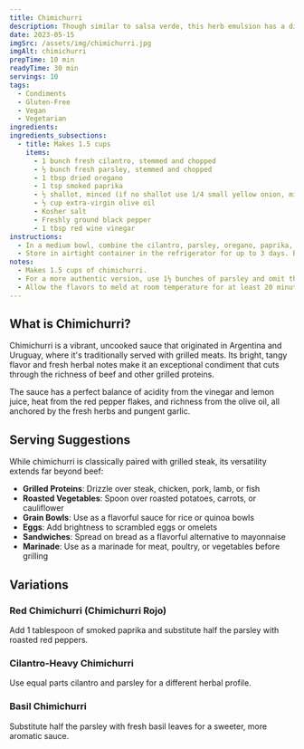 ```yaml
---
title: Chimichurri
description: Though similar to salsa verde, this herb emulsion has a distinct flavor, thanks to oregano and smoked paprika. Cilantro adds a floral note. For a more authentic version, use 1½ bunches of parsley and omit the cilantro.
date: 2023-05-15
imgSrc: /assets/img/chimichurri.jpg
imgAlt: chimichurri
prepTime: 10 min
readyTime: 30 min
servings: 10
tags:
  - Condiments
  - Gluten-Free
  - Vegan
  - Vegetarian
ingredients:
ingredients_subsections:
  - title: Makes 1.5 cups
    items:
      - 1 bunch fresh cilantro, stemmed and chopped
      - ½ bunch fresh parsley, stemmed and chopped
      - 1 tbsp dried oregano
      - 1 tsp smoked paprika
      - ½ shallot, minced (if no shallot use 1/4 small yellow onion, minced)
      - ½ cup extra-virgin olive oil
      - Kosher salt
      - Freshly ground black pepper
      - 1 tbsp red wine vinegar
instructions:
  - In a medium bowl, combine the cilantro, parsley, oregano, paprika, shallot, and olive oil and stir. Allow to stand at room temperature for ~20 minutes.
  - Store in airtight container in the refrigerator for up to 3 days. Bring to room temperature, season with salt and pepper, and stir in the vinegar just before serving.
notes:
  - Makes 1.5 cups of chimichurri.
  - For a more authentic version, use 1½ bunches of parsley and omit the cilantro.
  - Allow the flavors to meld at room temperature for at least 20 minutes before serving.
---
```


## What is Chimichurri?

Chimichurri is a vibrant, uncooked sauce that originated in Argentina and Uruguay, where it's traditionally served with grilled meats. Its bright, tangy flavor and fresh herbal notes make it an exceptional condiment that cuts through the richness of beef and other grilled proteins.

The sauce has a perfect balance of acidity from the vinegar and lemon juice, heat from the red pepper flakes, and richness from the olive oil, all anchored by the fresh herbs and pungent garlic.

## Serving Suggestions

While chimichurri is classically paired with grilled steak, its versatility extends far beyond beef:

- **Grilled Proteins**: Drizzle over steak, chicken, pork, lamb, or fish
- **Roasted Vegetables**: Spoon over roasted potatoes, carrots, or cauliflower
- **Grain Bowls**: Use as a flavorful sauce for rice or quinoa bowls
- **Eggs**: Add brightness to scrambled eggs or omelets
- **Sandwiches**: Spread on bread as a flavorful alternative to mayonnaise
- **Marinade**: Use as a marinade for meat, poultry, or vegetables before grilling

## Variations

### Red Chimichurri (Chimichurri Rojo)
Add 1 tablespoon of smoked paprika and substitute half the parsley with roasted red peppers.

### Cilantro-Heavy Chimichurri
Use equal parts cilantro and parsley for a different herbal profile.

### Basil Chimichurri
Substitute half the parsley with fresh basil leaves for a sweeter, more aromatic sauce.